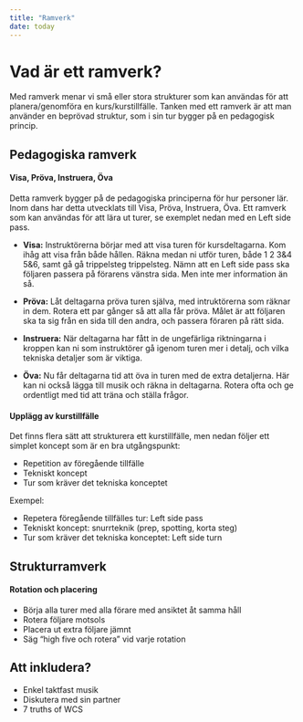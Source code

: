 ---
title: "Ramverk"
date: today
---

# Vad är ett ramverk?

Med ramverk menar vi små eller stora strukturer som kan användas för att planera/genomföra en kurs/kurstillfälle. Tanken med ett ramverk är att man använder en beprövad struktur, som i sin tur bygger på en pedagogisk princip.

## Pedagogiska ramverk

#### Visa, Pröva, Instruera, Öva
Detta ramverk bygger på de pedagogiska principerna för hur personer lär. Inom dans har detta utvecklats till Visa, Pröva, Instruera, Öva. Ett ramverk som kan användas för att lära ut turer, se exemplet nedan med en Left side pass.  
 
- **Visa:** Instruktörerna börjar med att visa turen för kursdeltagarna. Kom ihåg att visa från både hållen. Räkna medan ni utför turen, både 1 2 3&4 5&6, samt gå gå trippelsteg trippelsteg. Nämn att en Left side pass ska följaren passera på förarens vänstra sida. Men inte mer information än så.

- **Pröva:** Låt deltagarna pröva turen själva, med intruktörerna som räknar in dem. Rotera ett par gånger så att alla får pröva. Målet är att följaren ska ta sig från en sida till den andra, och passera föraren på rätt sida.

- **Instruera:**  När deltagarna har fått in de ungefärliga riktningarna i kroppen kan ni som instruktörer gå igenom turen mer i detalj, och vilka tekniska detaljer som är viktiga.

- **Öva:** Nu får deltagarna tid att öva in turen med de extra detaljerna. Här kan ni också lägga till musik och räkna in deltagarna. Rotera ofta och ge ordentligt med tid att träna och ställa frågor.

#### Upplägg av kurstillfälle
Det finns flera sätt att strukturera ett kurstillfälle, men nedan följer ett simplet koncept som är en bra utgångspunkt:

- Repetition av föregående tillfälle
- Tekniskt koncept
- Tur som kräver det tekniska konceptet

Exempel:  

- Repetera föregående tillfälles tur: Left side pass
- Tekniskt koncept: snurrteknik (prep, spotting, korta steg)
- Tur som kräver det tekniska konceptet: Left side turn


## Strukturramverk

#### Rotation och placering

- Börja alla turer med alla förare med ansiktet åt samma håll
- Rotera följare motsols
- Placera ut extra följare jämnt
- Säg "high five och rotera" vid varje rotation

## Att inkludera?

- Enkel taktfast musik
- Diskutera med sin partner
- 7 truths of WCS
